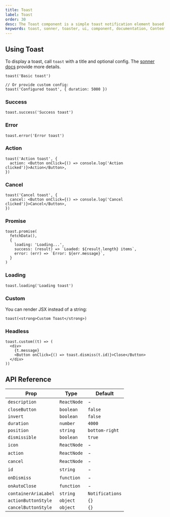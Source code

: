 ```yaml
---
title: Toast
label: Toast
order: 30
desc: The Toast component is a simple toast notification element based on sonner.
keywords: toast, sonner, toaster, ui, component, documentation, Content Management System, cms, headless, javascript, node, react, nextjs
---
```


## Using Toast

To display a toast, call `toast` with a title and optional config. The [sonner docs](https://sonner.emilkowal.ski) provide more details.

```tsx
toast('Basic toast')

// Or provide custom config:
toast('Configured toast', { duration: 5000 })
```

### Success

```tsx
toast.success('Success toast')
```

### Error

```tsx
toast.error('Error toast')
```

### Action

```tsx
toast('Action toast', {
  action: <Button onClick={() => console.log('Action clicked')}>Action</Button>,
})
```

### Cancel

```tsx
toast('Cancel toast', {
  cancel: <Button onClick={() => console.log('Cancel clicked')}>Cancel</Button>,
})
```

### Promise

```tsx
toast.promise(
  fetchData(),
  {
    loading: 'Loading...',
    success: (result) => `Loaded: ${result.length} items`,
    error: (err) => `Error: ${err.message}`,
  }
)
```

### Loading

```tsx
toast.loading('Loading toast')
```

### Custom

You can render JSX instead of a string:

```tsx
toast(<strong>Custom Toast</strong>)
```

### Headless

```tsx
toast.custom((t) => (
  <div>
    {t.message}
    <Button onClick={() => toast.dismiss(t.id)}>Close</Button>
  </div>
))
```

## API Reference

| Prop                | Type                 | Default         |
| ------------------- | -------------------- | --------------- |
| `description`       | `ReactNode`          | -               |
| `closeButton`       | `boolean`            | `false`         |
| `invert`            | `boolean`            | `false`         |
| `duration`          | `number`             | `4000`          |
| `position`          | `string`             | `bottom-right`  |
| `dismissible`       | `boolean`            | `true`          |
| `icon`              | `ReactNode`          | -               |
| `action`            | `ReactNode`          | -               |
| `cancel`            | `ReactNode`          | -               |
| `id`                | `string`             | -               |
| `onDismiss`         | `function`           | -               |
| `onAutoClose`       | `function`           | -               |
| `containerAriaLabel`| `string`             | `Notifications` |
| `actionButtonStyle` | `object`             | `{}`            |
| `cancelButtonStyle` | `object`             | `{}`            |

